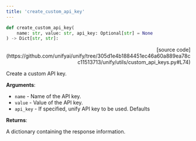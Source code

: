 ```yaml
---
title: 'create_custom_api_key'
---
```


```python
def create_custom_api_key(
    name: str, value: str, api_key: Optional[str] = None
) -> Dict[str, str]:
```

<p align="right">[source code](https://github.com/unifyai/unify/tree/305d1e4b1884451ec46a60a889ea78cc11513713/unify/utils/custom_api_keys.py#L74)</p>

Create a custom API key.

**Arguments**:

- `name` - Name of the API key.
- `value` - Value of the API key.
- `api_key` - If specified, unify API key to be used. Defaults



**Returns**:

A dictionary containing the response information.
